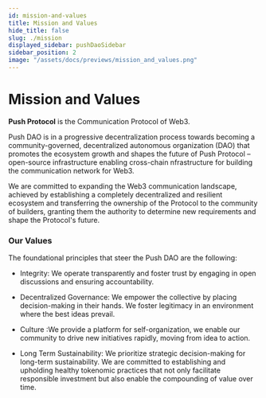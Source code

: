 ```yaml
---
id: mission-and-values
title: Mission and Values
hide_title: false
slug: ./mission
displayed_sidebar: pushDaoSidebar
sidebar_position: 2
image: "/assets/docs/previews/mission_and_values.png"
---
```


# Mission and Values

**Push Protocol** is the Communication Protocol of Web3.

Push DAO is in a progressive decentralization process towards becoming a community-governed, decentralized autonomous organization (DAO) that promotes the ecosystem growth and shapes the future of Push Protocol – open-source infrastructure enabling cross-chain nfrastructure for building the communication network for Web3.

We are committed to expanding the Web3 communication landscape, achieved by establishing a completely decentralized and resilient ecosystem and transferring the ownership of the Protocol to the community of builders, granting them the authority to determine new requirements and shape the Protocol's future.

### Our Values

The foundational principles that steer the Push DAO are the following:

- Integrity: We operate transparently and foster trust by engaging in open discussions and ensuring accountability.

- Decentralized Governance: We empower the collective by placing decision-making in their hands. We foster legitimacy in an environment where the best ideas prevail.

- Culture :We provide a platform for self-organization, we enable our community to drive new initiatives rapidly, moving from idea to action.

- Long Term Sustainability: We prioritize strategic decision-making for long-term sustainability. We are committed to establishing and upholding healthy tokenomic practices that not only facilitate responsible investment but also enable the compounding of value over time.
